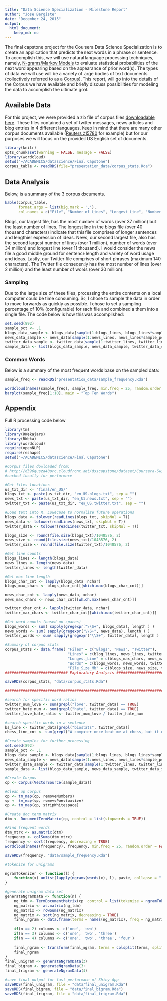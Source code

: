 ```yaml
---
title: "Data Science Specialization - Milestone Report"
author: "Jose Bergiste"
date: "December 24, 2015"
output: 
  html_document: 
    keep_md: no
---
```



The final capstone project for the Coursera Data Science Specialization is to create an application that predicts the next words in a phrase or sentence. To accomplish this, we will use natural language processing techniques, namely, [N-grams/Markov Models](https://en.wikipedia.org/wiki/n-grams) to evaluate statistical probabilities of the next word appearing based on the appearance of prior word(s). The types of data we will use will be a variety of large bodies of text documents (collectively referred to as a [Corpus](https://en.wikipedia.org/wiki/Text_corpus)). This report, will go into the details of the Corpus we have available and briefly discuss possibilities for modeling the data to accomplish the ultimate goal.

## Available Data
For this project, we were provided a zip file of corpus files [downloadable here](http://d396qusza40orc.cloudfront.net/dsscapstone/dataset/Coursera-SwiftKey.zip). These files contained a set of twitter messages, news articles and blog entries in 4 different languages. Keep in mind that there are many other corpus documents available ([Reuters 215780](http://www.daviddlewis.com/resources/testcollections/reuters21578/) for example) but for our purposes we will focus on the provided US English set of documents.

```r
library(knitr)
opts_chunk$set(warning = FALSE, message = FALSE)
library(wordcloud)
setwd("~/ACADEMICS/datascience/Final Capstone")
corpus_table <- readRDS(file="presentation_data/corpus_stats.Rda")
```

## Data Analysis
Below, is a summary of the 3 corpus documents.

```r
kable(corpus_table, 
      format.args = list(big.mark = ','),
      col.names = c("File", "Number of Lines", "Longest Line", "Number of Words", "File Size (MB)"))
```

Blogs, our largest file, has the most number of words (over 37 million) but the least number of lines. The longest line in the blogs file (over 40 thousand characters) indicate that this file comprises of longer sentences and lengthier expression of ideas. News, our second largest file, also has the second largest number of lines (over 1 million), number of words (over 34 million) and longest line (over 11 thousand). I would consider the news file a good middle ground for sentence length and variety of word usage and ideas. Lastly, our Twitter file comprises of short phrases (maximum 140 characters). The Twitter file conseqently has the most number of lines (over 2 million) and the least number of words (over 30 million).

### Sampling
Due to the large size of these files, processing the entire contents on a local computer could be time consuming. So, I chose to sample the data in order to move forwards as quickly as possible. I chose to set a sampling percentage of 10% (configurable) for each file and combined a them into a single file. The code below is how this was accomplished:

```r
set.seed(892)
sample_pct <- .1
blogs_data_sample <- blogs_data[sample(1:blogs_lines, blogs_lines*sample_pct)]
news_data_sample <- news_data[sample(1:news_lines, news_lines*sample_pct)]
twitter_data_sample <- twitter_data[sample(1:twitter_lines, twitter_lines*sample_pct)]
sample_data <- list(blogs_data_sample, news_data_sample, twitter_data_sample)
```

### Common Words

Below is a summary of the most frequent words base on the sampled data:

```r
sample_freq <- readRDS("presentation_data/sample_frequency.Rda")

wordcloud(names(sample_freq), sample_freq, min.freq = 25, random.order = FALSE, colors = brewer.pal(8, "Spectral"))
barplot(sample_freq[1:10], main = "Top Ten Words")
```



## Appendix

Full R processing code below

```r
library(tm)
library(RWekajars)
library(RWeka)
library(wordcloud)
require(openNLP)
require(reshape)
setwd("~/ACADEMICS/datascience/Final Capstone")

#Corpus files dowloaded from:
# http://d396qusza40orc.cloudfront.net/dsscapstone/dataset/Coursera-SwiftKey.zip
#cached locally for performace

#Get files locations
us_txt_dir <- "final/en_US/"
blogs_txt <- paste(us_txt_dir, "en_US.blogs.txt", sep = "")
news_txt <- paste(us_txt_dir, "en_US.news.txt", sep = "")
twitter_txt <- paste(us_txt_dir, "en_US.twitter.txt", sep = "")

#Load text into R. Lowecase to normalize future operations
blogs_data <- tolower(readLines(blogs_txt, skipNul = T))
news_data <- tolower(readLines(news_txt, skipNul = T))
twitter_data <- tolower(readLines(twitter_txt, skipNul = T))

blogs_size <- round(file.size(blogs_txt)/1048576, 2)
news_size <- round(file.size(news_txt)/1048576, 2)
twitter_size <- round(file.size(twitter_txt)/1048576, 2)

#Get line counts
blogs_lines <- length(blogs_data)
news_lines <- length(news_data)
twitter_lines <- length(twitter_data)

#Get max line length
blogs_char_cnt <- lapply(blogs_data, nchar)
blogs_max_chars <- blogs_char_cnt[[which.max(blogs_char_cnt)]]

news_char_cnt <- lapply(news_data, nchar)
news_max_chars <- news_char_cnt[[which.max(news_char_cnt)]]

twitter_char_cnt <- lapply(twitter_data, nchar)
twitter_max_chars <- twitter_char_cnt[[which.max(twitter_char_cnt)]]

#Get word counts (based on spaces)
blogs_words <- sum( sapply(gregexpr("\\S+", blogs_data), length ) )
news_words <- sum( sapply(gregexpr("\\S+", news_data), length ) )
twitter_words <- sum( sapply(gregexpr("\\S+", twitter_data), length ) )

#Summary of corpus stats
corpus_stats <- data.frame( "Files" = c("Blogs", "News", "Twitter"),
                            "Lines" = c(blog_lines, news_lines, twitter_lines),
                            "Longest_Line" = c(blogs_max_chars, news_max_chars, twitter_max_chars),
                            "Words" = c(blogs_words, news_words, twitter_words),
                            "File_Size_Mb" = c(blogs_size, news_size, twitter_size))
############################ Exploratory Analysis ################################################

saveRDS(corpus_stats, "data/corpus_stats.Rda")

##################################################################################################

#search for specific word ratios
twitter_num_love <- sum(grepl("love", twitter_data) == TRUE)
twitter_hate_num <- sum(grepl("hate", twitter_data) == TRUE)
twitter_love_hate_ratio <- twitter_num_love / twitter_hate_num

#search specific words in a sentence
bs_line <- twitter_data[grepl("biostats", twitter_data)]
chess_line_cnt <- sum(grepl("A computer once beat me at chess, but it was no match for me at kickboxing", twitter_data, ignore.case = T) == TRUE)

#Create samples for further processing
set.seed(892)
sample_pct <- .1
blogs_data_sample <- blogs_data[sample(1:blogs_lines, blogs_lines*sample_pct)]
news_data_sample <- news_data[sample(1:news_lines, news_lines*sample_pct)]
twitter_data_sample <- twitter_data[sample(1:twitter_lines, twitter_lines*sample_pct)]
sample_data <- list(blogs_data_sample, news_data_sample, twitter_data_sample)

#Create Corpus
cp <- Corpus(VectorSource(sample_data))

#Clean up corpus
cp <- tm_map(cp, removeNumbers)
cp <- tm_map(cp, removePunctuation)
cp <- tm_map(cp, stripWhitespace)

#Create doc term matrix
dtm <- DocumentTermMatrix(cp, control = list(stopwords = TRUE))

#Find frequent words
dtm_mtrx <- as.matrix(dtm)
frequency <- colSums(dtm_mtrx)
frequency <- sort(frequency, decreasing = TRUE)
wordcloud(names(frequency), frequency, min.freq = 25, random.order = FALSE, colors = brewer.pal(8, "Spectral"))

saveRDS(frequency, "data/sample_frequency.Rda")

#tokenize for unigrams

ngramTokenizer <- function(l) {
    function(x) unlist(lapply(ngrams(words(x), l), paste, collapse = " "), use.names = FALSE)
}

#generate unigram data set
generateNgramData <- function(n) {
    ng_tdm <- TermDocumentMatrix(cp, control = list(tokenize = ngramTokenizer(n)))
    ng_matrix <- as.matrix(ng_tdm)
    ng_matrix <- rowSums(ng_matrix)
    ng_matrix <- sort(ng_matrix, decreasing = TRUE)
    final_ngram <- data.frame(terms = names(ng_matrix), freq = ng_matrix)
    
    if(n == 2) columns <- c('one', 'two')
    if(n == 3) columns <- c('one', 'two', 'three')
    if(n == 4) columns <- c('one', 'two', 'three', 'four')
    
    final_ngram <- transform(final_ngram, terms = colsplit(terms, split = " ", names = columns ))
    final_ngram
}
final_unigram <- generateNgramData(2)
final_bigram <- generateNgramData(3)
final_trigram <- generateNgramData(4)

#save final output for fast performace of Shiny App
saveRDS(final_unigram, file = "data/final_unigram.Rda")
saveRDS(final_bigram, file = "data/final_bigram.Rda")
saveRDS(final_trigram, file = "data/final_trigram.Rda")
```
